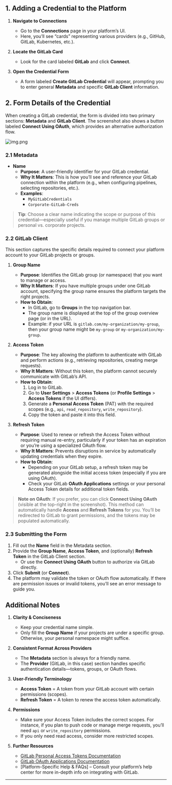 
## 1. Adding a Credential to the Platform

1. **Navigate to Connections**  
   - Go to the **Connections** page in your platform’s UI.  
   - Here, you’ll see “cards” representing various providers (e.g., GitHub, GitLab, Kubernetes, etc.).

2. **Locate the GitLab Card**  
   - Look for the card labeled **GitLab** and click **Connect**.

3. **Open the Credential Form**  
   - A form labeled **Create GitLab Credential** will appear, prompting you to enter general **Metadata** and specific **GitLab Client** information.

## 2. Form Details of the Credential

When creating a GitLab credential, the form is divided into two primary sections: **Metadata** and **GitLab Client**. The screenshot also shows a button labeled **Connect Using OAuth**, which provides an alternative authorization flow.

![img.png](/images/connections/gitlab/gitlab-create-form.png)

### 2.1 Metadata

- **Name**  
  - **Purpose**: A user-friendly identifier for your GitLab credential.  
  - **Why It Matters**: This is how you’ll see and reference your GitLab connection within the platform (e.g., when configuring pipelines, selecting repositories, etc.).  
  - **Examples**:  
    - `MyGitLabCredentials`  
    - `Corporate-GitLab-Creds`

> **Tip**: Choose a clear name indicating the scope or purpose of this credential—especially useful if you manage multiple GitLab groups or personal vs. corporate projects.

### 2.2 GitLab Client

This section captures the specific details required to connect your platform account to your GitLab projects or groups.

1. **Group Name**  
   - **Purpose**: Identifies the GitLab group (or namespace) that you want to manage or access.  
   - **Why It Matters**: If you have multiple groups under one GitLab account, specifying the group name ensures the platform targets the right projects.  
   - **How to Obtain**:  
     - In GitLab, go to **Groups** in the top navigation bar.  
     - The group name is displayed at the top of the group overview page (or in the URL).  
     - Example: if your URL is `gitlab.com/my-organization/my-group`, then your group name might be `my-group` or `my-organization/my-group`.

2. **Access Token**  
   - **Purpose**: The key allowing the platform to authenticate with GitLab and perform actions (e.g., retrieving repositories, creating merge requests).  
   - **Why It Matters**: Without this token, the platform cannot securely communicate with GitLab’s API.  
   - **How to Obtain**:  
     1. Log in to GitLab.  
     2. Go to **User Settings** > **Access Tokens** (or **Profile Settings** > **Access Tokens** if the UI differs).  
     3. Generate a **Personal Access Token** (PAT) with the required scopes (e.g., `api`, `read_repository`, `write_repository`).  
     4. Copy the token and paste it into this field.  

3. **Refresh Token**  
   - **Purpose**: Used to renew or refresh the Access Token without requiring manual re-entry, particularly if your token has an expiration or you’re using a specialized OAuth flow.  
   - **Why It Matters**: Prevents disruptions in service by automatically updating credentials when they expire.  
   - **How to Obtain**:  
     - Depending on your GitLab setup, a refresh token may be generated alongside the initial access token (especially if you are using OAuth).  
     - Check your GitLab **OAuth Applications** settings or your personal Access Token details for additional token fields.

> **Note on OAuth**: If you prefer, you can click **Connect Using OAuth** (visible at the top-right in the screenshot). This method can automatically handle **Access** and **Refresh Tokens** for you. You’ll be redirected to GitLab to grant permissions, and the tokens may be populated automatically.

### 2.3 Submitting the Form

1. Fill out the **Name** field in the Metadata section.  
2. Provide the **Group Name**, **Access Token**, and (optionally) **Refresh Token** in the GitLab Client section.  
   - Or use the **Connect Using OAuth** button to authorize via GitLab directly.  
3. Click **Submit** (or **Connect**).  
4. The platform may validate the token or OAuth flow automatically. If there are permission issues or invalid tokens, you’ll see an error message to guide you.

## Additional Notes

1. **Clarity & Conciseness**  
   - Keep your credential name simple.  
   - Only fill the **Group Name** if your projects are under a specific group. Otherwise, your personal namespace might suffice.

2. **Consistent Format Across Providers**  
   - The **Metadata** section is always for a friendly name.  
   - The **Provider** (GitLab, in this case) section handles specific authentication details—tokens, groups, or OAuth flows.

3. **User-Friendly Terminology**  
   - **Access Token** = A token from your GitLab account with certain permissions (scopes).  
   - **Refresh Token** = A token to renew the access token automatically.

4. **Permissions**  
   - Make sure your Access Token includes the correct scopes. For instance, if you plan to push code or manage merge requests, you’ll need `api` or `write_repository` permissions.  
   - If you only need read access, consider more restricted scopes.

5. **Further Resources**  
   - [GitLab Personal Access Tokens Documentation](https://docs.gitlab.com/ee/user/profile/personal_access_tokens.html)  
   - [GitLab OAuth Applications Documentation](https://docs.gitlab.com/ee/integration/oauth_provider.html)  
   - [Platform-Specific Help & FAQs] – Consult your platform’s help center for more in-depth info on integrating with GitLab.

---
